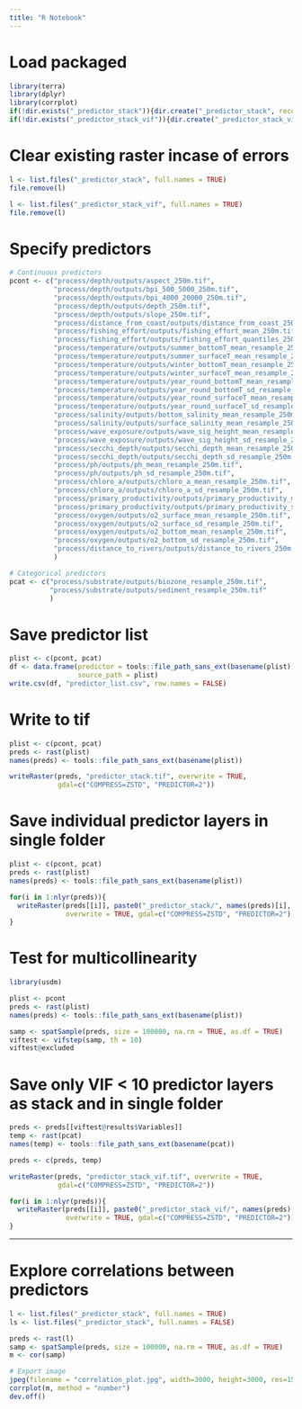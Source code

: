 ```yaml
---
title: "R Notebook"
---
```


# Load packaged
```r
library(terra)
library(dplyr)
library(corrplot)
if(!dir.exists("_predictor_stack")){dir.create("_predictor_stack", recursive = TRUE)}
if(!dir.exists("_predictor_stack_vif")){dir.create("_predictor_stack_vif", recursive = TRUE)}
```

# Clear existing raster incase of errors
```r
l <- list.files("_predictor_stack", full.names = TRUE)
file.remove(l)

l <- list.files("_predictor_stack_vif", full.names = TRUE)
file.remove(l)
```

# Specify predictors
```r
# Continuous predictors
pcont <- c("process/depth/outputs/aspect_250m.tif",
           "process/depth/outputs/bpi_500_5000_250m.tif",
           "process/depth/outputs/bpi_4000_20000_250m.tif",
           "process/depth/outputs/depth_250m.tif",
           "process/depth/outputs/slope_250m.tif",
           "process/distance_from_coast/outputs/distance_from_coast_250m.tif",
           "process/fishing_effort/outputs/fishing_effort_mean_250m.tif",
           "process/fishing_effort/outputs/fishing_effort_quantiles_250m.tif",
           "process/temperature/outputs/summer_bottomT_mean_resample_250m.tif",
           "process/temperature/outputs/summer_surfaceT_mean_resample_250m.tif",
           "process/temperature/outputs/winter_bottomT_mean_resample_250m.tif",
           "process/temperature/outputs/winter_surfaceT_mean_resample_250m.tif",
           "process/temperature/outputs/year_round_bottomT_mean_resample_250m.tif",
           "process/temperature/outputs/year_round_bottomT_sd_resample_250m.tif",
           "process/temperature/outputs/year_round_surfaceT_mean_resample_250m.tif",
           "process/temperature/outputs/year_round_surfaceT_sd_resample_250m.tif",
           "process/salinity/outputs/bottom_salinity_mean_resample_250m.tif",
           "process/salinity/outputs/surface_salinity_mean_resample_250m.tif",
           "process/wave_exposure/outputs/wave_sig_height_mean_resample_250m.tif",
           "process/wave_exposure/outputs/wave_sig_height_sd_resample_250m.tif",
           "process/secchi_depth/outputs/secchi_depth_mean_resample_250m.tif",
           "process/secchi_depth/outputs/secchi_depth_sd_resample_250m.tif",
           "process/ph/outputs/ph_mean_resample_250m.tif",
           "process/ph/outputs/ph_sd_resample_250m.tif",
           "process/chloro_a/outputs/chloro_a_mean_resample_250m.tif",
           "process/chloro_a/outputs/chloro_a_sd_resample_250m.tif",
           "process/primary_productivity/outputs/primary_productivity_mean_resample_250m.tif",
           "process/primary_productivity/outputs/primary_productivity_sd_resample_250m.tif",
           "process/oxygen/outputs/o2_surface_mean_resample_250m.tif",
           "process/oxygen/outputs/o2_surface_sd_resample_250m.tif",
           "process/oxygen/outputs/o2_bottom_mean_resample_250m.tif",
           "process/oxygen/outputs/o2_bottom_sd_resample_250m.tif",
           "process/distance_to_rivers/outputs/distance_to_rivers_250m.tif"
           )

# Categorical predictors
pcat <- c("process/substrate/outputs/biozone_resample_250m.tif",
          "process/substrate/outputs/sediment_resample_250m.tif"
          )
```

# Save predictor list
```r
plist <- c(pcont, pcat)
df <- data.frame(predictor = tools::file_path_sans_ext(basename(plist)),
                 source_path = plist)
write.csv(df, "predictor_list.csv", row.names = FALSE)
```

# Write to tif
```r
plist <- c(pcont, pcat)
preds <- rast(plist)
names(preds) <- tools::file_path_sans_ext(basename(plist))

writeRaster(preds, "predictor_stack.tif", overwrite = TRUE, 
            gdal=c("COMPRESS=ZSTD", "PREDICTOR=2"))
```

# Save individual predictor layers in single folder
```r
plist <- c(pcont, pcat)
preds <- rast(plist)
names(preds) <- tools::file_path_sans_ext(basename(plist))

for(i in 1:nlyr(preds)){
  writeRaster(preds[[i]], paste0("_predictor_stack/", names(preds)[i], ".tif"), 
              overwrite = TRUE, gdal=c("COMPRESS=ZSTD", "PREDICTOR=2"))
}
```

# Test for multicollinearity
```r
library(usdm)

plist <- pcont
preds <- rast(plist)
names(preds) <- tools::file_path_sans_ext(basename(plist))

samp <- spatSample(preds, size = 100000, na.rm = TRUE, as.df = TRUE)
viftest <- vifstep(samp, th = 10)
viftest@excluded
```

# Save only VIF < 10 predictor layers as stack and in single folder
```r
preds <- preds[[viftest@results$Variables]]
temp <- rast(pcat)
names(temp) <- tools::file_path_sans_ext(basename(pcat))

preds <- c(preds, temp)

writeRaster(preds, "predictor_stack_vif.tif", overwrite = TRUE, 
            gdal=c("COMPRESS=ZSTD", "PREDICTOR=2"))

for(i in 1:nlyr(preds)){
  writeRaster(preds[[i]], paste0("_predictor_stack_vif/", names(preds)[i], ".tif"), 
              overwrite = TRUE, gdal=c("COMPRESS=ZSTD", "PREDICTOR=2"))
}
```


****************************
# Explore correlations between predictors
```r
l <- list.files("_predictor_stack", full.names = TRUE)
ls <- list.files("_predictor_stack", full.names = FALSE)

preds <- rast(l)
samp <- spatSample(preds, size = 100000, na.rm = TRUE, as.df = TRUE)
m <- cor(samp)

# Export image
jpeg(filename = "correlation_plot.jpg", width=3000, height=3000, res=150)
corrplot(m, method = "number")
dev.off()
```

